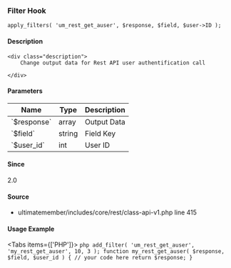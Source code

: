 
### Filter Hook    
    
```
apply_filters( 'um_rest_get_auser', $response, $field, $user->ID );
```

#### Description
    <div class="description">
        Change output data for Rest API user authentification call
 
    </div>

#### Parameters
            
<table className="table-auto mt-2 border dark:border-gray-500 p-5 text-sm text-left">
<thead>
<tr>
<th  className="px-3">Name</th>
<th  className="px-3">Type</th>
<th  className="px-3">Description</th>
</tr>
</thead>
<tbody>
               <tr >
               <td className="px-3 py-2">`$response`</td>
               <td className="px-3 py-2">array</td>
               <td className="px-3 py-2 text-sm">Output Data</td>
               </tr>
               <tr >
               <td className="px-3 py-2">`$field`</td>
               <td className="px-3 py-2">string</td>
               <td className="px-3 py-2 text-sm">Field Key</td>
               </tr>
               <tr >
               <td className="px-3 py-2">`$user_id`</td>
               <td className="px-3 py-2">int</td>
               <td className="px-3 py-2 text-sm">User ID</td>
               </tr>
</tbody>
</table>

#### Since
<div class="description">
2.0
</div>

#### Source
  - <Link href="/developer/files/includes-core-rest-class-api-v1#source-view.415">ultimatemember/includes/core/rest/class-api-v1.php</Link> <Link href="/developer/files/includes-core-rest-class-api-v1#source-view.415">line 415</Link>



#### Usage Example

<Tabs items={['PHP']}>
    <Tab>
    ```php
    add_filter( 'um_rest_get_auser', 'my_rest_get_auser', 10, 3 );
 function my_rest_get_auser( $response, $field, $user_id ) {
     // your code here
     return $response;
 }
    ```
    </Tab>
</Tabs>